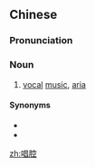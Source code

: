 ==Chinese==
{{zh-forms}}

===Pronunciation===
{{zh-pron
|m=chàngqiāng
|c=coeng3 hong1
|cat=n
}}

===Noun===
{{zh-noun}}

# [[vocal]] [[music]], [[aria]]

====Synonyms====
* {{zh-l|唱段}}
* {{zh-l|北曲}}

{{zh-cat|Music}}

[[zh:唱腔]]